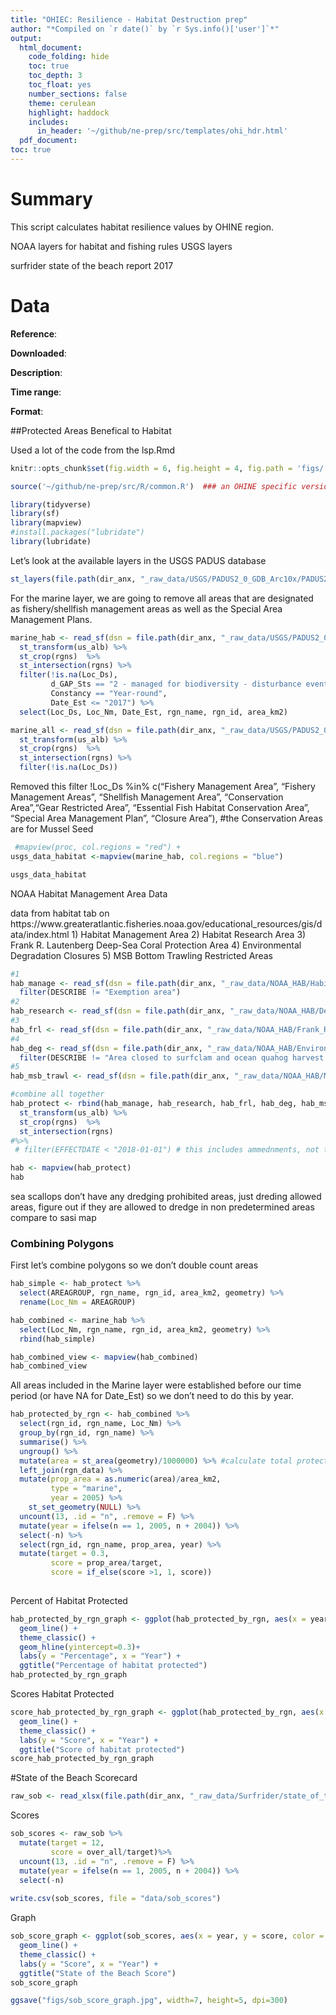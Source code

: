 ```yaml
---
title: "OHIEC: Resilience - Habitat Destruction prep"
author: "*Compiled on `r date()` by `r Sys.info()['user']`*"
output: 
  html_document:
    code_folding: hide
    toc: true
    toc_depth: 3
    toc_float: yes
    number_sections: false
    theme: cerulean
    highlight: haddock
    includes: 
      in_header: '~/github/ne-prep/src/templates/ohi_hdr.html'
  pdf_document:
toc: true
---
```


# Summary

This script calculates habitat resilience values by OHINE region. 

NOAA layers for habitat and fishing rules
USGS layers

surfrider state of the beach report 2017

# Data

**Reference**: 

**Downloaded**: 

**Description**:  

**Time range**: 

**Format**: 


##Protected Areas Benefical to Habitat

Used a lot of the code from the lsp.Rmd
``` r

knitr::opts_chunk$set(fig.width = 6, fig.height = 4, fig.path = 'figs/', message = FALSE, warning = FALSE)

source('~/github/ne-prep/src/R/common.R')  ### an OHINE specific version of common.R

library(tidyverse)
library(sf)
library(mapview)
#install.packages("lubridate")
library(lubridate)

```


Let's look at the available layers in the USGS PADUS database

```r

st_layers(file.path(dir_anx, "_raw_data/USGS/PADUS2_0_GDB_Arc10x/PADUS2_0.gdb"))

```


For the marine layer, we are going to remove all areas that are designated as fishery/shellfish management areas as well as the Special Area Management Plans. 

```r

marine_hab <- read_sf(dsn = file.path(dir_anx, "_raw_data/USGS/PADUS2_0_Shapefiles/PADUS2_0Marine.shp")) %>%
  st_transform(us_alb) %>%
  st_crop(rgns)  %>%
  st_intersection(rgns) %>%
  filter(!is.na(Loc_Ds),
         d_GAP_Sts == "2 - managed for biodiversity - disturbance events suppressed" | Loc_Ds == "Closed Area" ,
         Constancy == "Year-round",
         Date_Est <= "2017") %>% 
  select(Loc_Ds, Loc_Nm, Date_Est, rgn_name, rgn_id, area_km2)

```


```r
marine_all <- read_sf(dsn = file.path(dir_anx, "_raw_data/USGS/PADUS2_0_Shapefiles/PADUS2_0Marine.shp")) %>%
  st_transform(us_alb) %>%
  st_crop(rgns)  %>%
  st_intersection(rgns) %>%
  filter(!is.na(Loc_Ds)) 
```



Removed this filter !Loc_Ds %in% c("Fishery Management Area", "Fishery Management Areas", "Shellfish Management Area", "Conservation Area","Gear Restricted Area", "Essential Fish Habitat Conservation Area", "Special Area Management Plan", "Closure Area"), #the Conservation Areas are for Mussel Seed


```r

 #mapview(proc, col.regions = "red") + 
usgs_data_habitat <-mapview(marine_hab, col.regions = "blue") 

usgs_data_habitat 

```

NOAA Habitat Management Area Data

data from habitat tab on https://www.greateratlantic.fisheries.noaa.gov/educational_resources/gis/data/index.html
1) Habitat Management Area
2) Habitat Research Area
3) Frank R. Lautenberg Deep-Sea Coral Protection Area
4) Environmental Degradation Closures
5) MSB Bottom Trawling Restricted Areas


```r
#1
hab_manage <- read_sf(dsn = file.path(dir_anx, "_raw_data/NOAA_HAB/Habitat_Management_Areas/Habitat_Management_Areas.shp")) %>% 
  filter(DESCRIBE != "Exemption area")
#2
hab_research <- read_sf(dsn = file.path(dir_anx, "_raw_data/NOAA_HAB/Dedicated_Habitat_Research_Area/Dedicated_Habitat_Research_Area.shp"))
#3
hab_frl <- read_sf(dsn = file.path(dir_anx, "_raw_data/NOAA_HAB/Frank_R_Lautenberg_Deep_Sea_Coral_Protection_Areas/Frank_R_Lautenberg_Deep_Sea_Coral_Protection_Areas.shp"))
#4
hab_deg <- read_sf(dsn = file.path(dir_anx, "_raw_data/NOAA_HAB/Environmental_Degradation_Closures/Environmental_Degradation_Closures.shp")) %>% 
  filter(DESCRIBE != "Area closed to surfclam and ocean quahog harvest because of environmental degradation.")
#5
hab_msb_trawl <- read_sf(dsn = file.path(dir_anx, "_raw_data/NOAA_HAB/MSB_Bottom_Trawling_Restricted_Areas/MSB_Bottom_Trawling_Restricted_Areas.shp"))

#combine all together
hab_protect <- rbind(hab_manage, hab_research, hab_frl, hab_deg, hab_msb_trawl) %>%
  st_transform(us_alb) %>%
  st_crop(rgns)  %>%
  st_intersection(rgns)
#%>% 
 # filter(EFFECTDATE < "2018-01-01") # this includes ammednments, not the OG date, so unsure how to deal with that

hab <- mapview(hab_protect) 
hab

```


sea scallops don't have any dredging prohibited areas, just dreding allowed areas, figure out if they are allowed to dredge in non predetermined areas
compare to sasi map

### Combining Polygons

First let's combine polygons so we don't double count areas

```r

hab_simple <- hab_protect %>% 
  select(AREAGROUP, rgn_name, rgn_id, area_km2, geometry) %>% 
  rename(Loc_Nm = AREAGROUP)

hab_combined <- marine_hab %>% 
  select(Loc_Nm, rgn_name, rgn_id, area_km2, geometry) %>% 
  rbind(hab_simple) 

hab_combined_view <- mapview(hab_combined) 
hab_combined_view

```




All areas included in the Marine layer were established before our time period (or have NA for Date_Est) so we don't need to do this by year. 
```r

hab_protected_by_rgn <- hab_combined %>%
  select(rgn_id, rgn_name, Loc_Nm) %>%
  group_by(rgn_id, rgn_name) %>%
  summarise() %>%
  ungroup() %>%
  mutate(area = st_area(geometry)/1000000) %>% #calculate total protected area
  left_join(rgn_data) %>%
  mutate(prop_area = as.numeric(area)/area_km2, 
         type = "marine",
         year = 2005) %>%
    st_set_geometry(NULL) %>% 
  uncount(13, .id = "n", .remove = F) %>%
  mutate(year = ifelse(n == 1, 2005, n + 2004)) %>%
  select(-n) %>% 
  select(rgn_id, rgn_name, prop_area, year) %>% 
  mutate(target = 0.3,
         score = prop_area/target,
         score = if_else(score >1, 1, score)) 
         
```

Percent of Habitat Protected
```r

hab_protected_by_rgn_graph <- ggplot(hab_protected_by_rgn, aes(x = year, y = prop_area, color = rgn_name)) +
  geom_line() +
  theme_classic() +
  geom_hline(yintercept=0.3)+
  labs(y = "Percentage", x = "Year") +
  ggtitle("Percentage of habitat protected")
hab_protected_by_rgn_graph

```


Scores Habitat Protected
```r

score_hab_protected_by_rgn_graph <- ggplot(hab_protected_by_rgn, aes(x = year, y = score, color = rgn_name)) +
  geom_line() +
  theme_classic() +
  labs(y = "Score", x = "Year") +
  ggtitle("Score of habitat protected")
score_hab_protected_by_rgn_graph

```


#State of the Beach Scorecard

```r

raw_sob <- read_xlsx(file.path(dir_anx, "_raw_data/Surfrider/state_of_the_beach_2017.xlsx"))

```

Scores
```r

sob_scores <- raw_sob %>% 
  mutate(target = 12,
         score = over_all/target)%>% 
  uncount(13, .id = "n", .remove = F) %>%
  mutate(year = ifelse(n == 1, 2005, n + 2004)) %>%
  select(-n)
  
write.csv(sob_scores, file = "data/sob_scores")

```

Graph
```r

sob_score_graph <- ggplot(sob_scores, aes(x = year, y = score, color = state)) +
  geom_line() +
  theme_classic() +
  labs(y = "Score", x = "Year") +
  ggtitle("State of the Beach Score")
sob_score_graph 

ggsave("figs/sob_score_graph.jpg", width=7, height=5, dpi=300)
```











